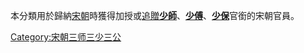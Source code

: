 本分類用於歸納[[宋朝|宋朝]]時獲得加授或[[追贈|追贈]]'''[[少師|少師]]'''、'''[[少傅|少傅]]'''、'''[[少保|少保]]'''官銜的宋朝官員。

[[Category:宋朝三师三少三公|Category:宋朝三师三少三公]]